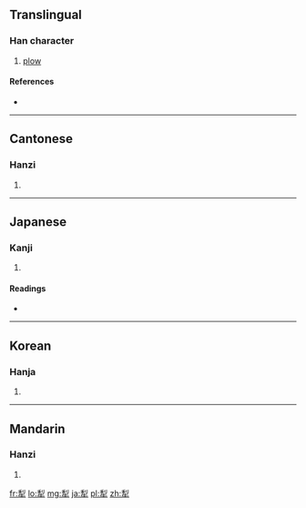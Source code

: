 {{also|犂}}
==Translingual==

===Han character===
{{Han char|rn=93|rad=牛|as=07|sn=11|four=2250<sub>0</sub>|canj=竹弓竹手 (HNHQ)}}

# [[plow]]

====References====
* {{Han ref|kx=0701.170|dkj=20037|dj=1114.220|hdz=31811.010|uh=7281|ud=29313|bh=B270|bd=45680}}

----

==Cantonese==

===Hanzi===
{{yue-hanzi|jyut=|y=lai4}}

# {{defn|lang=yue|sort=牛07}}

----

==Japanese==

===Kanji===
{{ja-kanji|grade=|rs=牛07}}

# {{defn|lang=ja|sort=牛07}}

====Readings====
* {{ja-readings|on=[[り]] (ri), [[れい]] (rei)|kun=[[すき]] (suki)}}

----

==Korean==

===Hanja===
{{ko-hanja|hangeul=리>이|eumhun=|rv=ri>i|mr=ri>i|y=li>i}}

# {{defn|lang=ko|sort=牛07}}

----

==Mandarin==

===Hanzi===
{{cmn-hanzi|pin=[[lí]] ([[li2]])|wg=li<sup>2</sup>}}

# {{defn|lang=cmn|sort=牛07}}

[[fr:犁]]
[[lo:犁]]
[[mg:犁]]
[[ja:犁]]
[[pl:犁]]
[[zh:犁]]